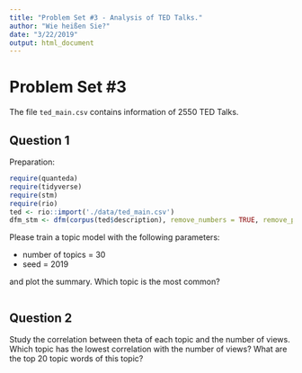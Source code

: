 ```yaml
---
title: "Problem Set #3 - Analysis of TED Talks."
author: "Wie heißen Sie?"
date: "3/22/2019"
output: html_document
---
```


# Problem Set #3
The file `ted_main.csv` contains information of 2550 TED Talks. 


## Question 1

Preparation:

```r
require(quanteda)
require(tidyverse)
require(stm)
require(rio)
ted <- rio::import('./data/ted_main.csv')
dfm_stm <- dfm(corpus(ted$description), remove_numbers = TRUE, remove_punct = TRUE, remove_symbols = TRUE, remove = stopwords("english")) %>% dfm_wordstem() %>% dfm_trim(min_docfreq = 5) %>% quanteda::convert(to = "stm")
```

Please train a topic model with the following parameters:

* number of topics = 30
* seed = 2019

and plot the summary. Which topic is the most common?

```r
```


## Question 2

Study the correlation between theta of each topic and the number of views. Which topic has the lowest correlation with the number of views? What are the top 20 topic words of this topic?

```r
```
